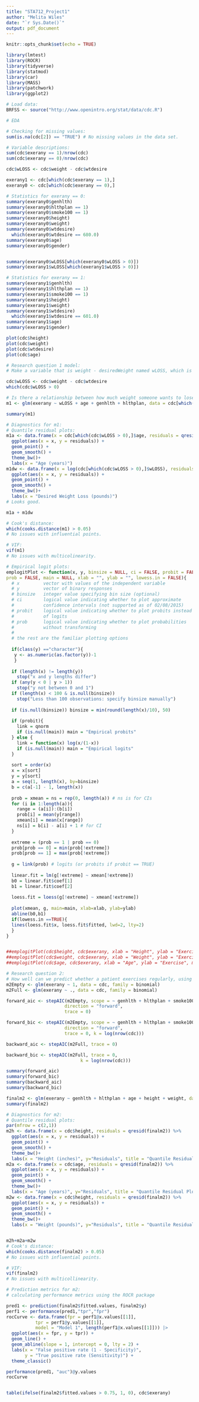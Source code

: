 ```yaml
---
title: "STA712_Project1"
author: "Melita Wiles"
date: "`r Sys.Date()`"
output: pdf_document
---
```


```r
knitr::opts_chunk$set(echo = TRUE)

library(lmtest)
library(ROCR)
library(tidyverse)
library(statmod)
library(car)
library(MASS)
library(patchwork)
library(ggplot2)
```

```r
# Load data:
BRFSS <- source("http://www.openintro.org/stat/data/cdc.R")
```

```r
# EDA

# Checking for missing values:
sum(is.na(cdc[2]) == "TRUE") # No missing values in the data set.

# Variable descriptions:
sum(cdc$exerany == 1)/nrow(cdc)
sum(cdc$exerany == 0)/nrow(cdc)

cdc$wLOSS <- cdc$weight - cdc$wtdesire

exerany1 <- cdc[which(cdc$exerany == 1),]
exerany0 <- cdc[which(cdc$exerany == 0),]

# Statistics for exerany == 0:
summary(exerany0$genhlth)
summary(exerany0$hlthplan == 1)
summary(exerany0$smoke100 == 1)
summary(exerany0$height)
summary(exerany0$weight)
summary(exerany0$wtdesire)
  which(exerany0$wtdesire == 680.0)
summary(exerany0$age)
summary(exerany0$gender)


summary(exerany0$wLOSS[which(exerany0$wLOSS > 0)])
summary(exerany1$wLOSS[which(exerany1$wLOSS > 0)])

# Statistics for exerany == 1:
summary(exerany1$genhlth)
summary(exerany1$hlthplan == 1)
summary(exerany1$smoke100 == 1)
summary(exerany1$height)
summary(exerany1$weight)
summary(exerany1$wtdesire)
  which(exerany1$wtdesire == 601.0)
summary(exerany1$age)
summary(exerany1$gender)

plot(cdc$height)
plot(cdc$weight)
plot(cdc$wtdesire)
plot(cdc$age)
```



```r
# Research question 1 model: 
# Make a variable that is weight - desiredWeight named wLOSS, which is the number of pounds someone wants to lose in pounds:

cdc$wLOSS <- cdc$weight - cdc$wtdesire
which(cdc$wLOSS > 0)

# Is there a relationship between how much weight someone wants to lose, and the probability that they exercise regularly, after accounting for their age, general health, and health coverage?
m1 <- glm(exerany ~ wLOSS + age + genhlth + hlthplan, data = cdc[which(cdc$wLOSS > 0),], family = binomial)

summary(m1)
```

```r
# Diagnostics for m1:
# Quantile residual plots:
m1a <- data.frame(x = cdc[which(cdc$wLOSS > 0),]$age, residuals = qresid(m1)) %>%
  ggplot(aes(x = x, y = residuals)) +
  geom_point() +
  geom_smooth() +
  theme_bw()+ 
  labs(x = "Age (years)")
m1dw <- data.frame(x = log(cdc[which(cdc$wLOSS > 0),]$wLOSS), residuals = qresid(m1)) %>%
  ggplot(aes(x = x, y = residuals)) +
  geom_point() +
  geom_smooth() +
  theme_bw()+ 
  labs(x = "Desired Weight Loss (pounds)")
# Looks good.

m1a + m1dw

# Cook's distance:
which(cooks.distance(m1) > 0.05)
# No issues with influential points. 

# VIF:
vif(m1)
# No issues with multicolinearity.
```


```r
# Empirical logit plots:
emplogitPlot <- function(x, y, binsize = NULL, ci = FALSE, probit = FALSE,
prob = FALSE, main = NULL, xlab = "", ylab = "", lowess.in = FALSE){
  # x         vector with values of the independent variable
  # y         vector of binary responses
  # binsize   integer value specifying bin size (optional)
  # ci        logical value indicating whether to plot approximate
  #           confidence intervals (not supported as of 02/08/2015)
  # probit    logical value indicating whether to plot probits instead
  #           of logits
  # prob      logical value indicating whether to plot probabilities
  #           without transforming
  #
  # the rest are the familiar plotting options
  
  if(class(y) =="character"){
   y <- as.numeric(as.factor(y))-1
   }
  
  if (length(x) != length(y))
    stop("x and y lengths differ")
  if (any(y < 0 | y > 1))
    stop("y not between 0 and 1")
  if (length(x) < 100 & is.null(binsize))
    stop("Less than 100 observations: specify binsize manually")
  
  if (is.null(binsize)) binsize = min(round(length(x)/10), 50)
  
  if (probit){
    link = qnorm
    if (is.null(main)) main = "Empirical probits"
  } else {
    link = function(x) log(x/(1-x))
    if (is.null(main)) main = "Empirical logits"
  }
  
  sort = order(x)
  x = x[sort]
  y = y[sort]
  a = seq(1, length(x), by=binsize)
  b = c(a[-1] - 1, length(x))
  
  prob = xmean = ns = rep(0, length(a)) # ns is for CIs
  for (i in 1:length(a)){
    range = (a[i]):(b[i])
    prob[i] = mean(y[range])
    xmean[i] = mean(x[range])
    ns[i] = b[i] - a[i] + 1 # for CI 
  }
  
  extreme = (prob == 1 | prob == 0)
  prob[prob == 0] = min(prob[!extreme])
  prob[prob == 1] = max(prob[!extreme])
  
  g = link(prob) # logits (or probits if probit == TRUE)
  
  linear.fit = lm(g[!extreme] ~ xmean[!extreme])
  b0 = linear.fit$coef[1]
  b1 = linear.fit$coef[2]
  
  loess.fit = loess(g[!extreme] ~ xmean[!extreme])
  
  plot(xmean, g, main=main, xlab=xlab, ylab=ylab)
  abline(b0,b1)
  if(lowess.in ==TRUE){
  lines(loess.fit$x, loess.fit$fitted, lwd=2, lty=2)
  }
}


##emplogitPlot(cdc$height, cdc$exerany, xlab = "Height", ylab = "Exercise", main = "Empirical Logit Plot of Exercise and Height")
##emplogitPlot(cdc$weight, cdc$exerany, xlab = "Weight", ylab = "Exercise", main = "Empirical Logit Plot of Exercise and Weight")
##emplogitPlot(cdc$age, cdc$exerany, xlab = "Age", ylab = "Exercise", main = "Empirical Logit Plot of Exercise and Age")
```


```r
# Research question 2:
# How well can we predict whether a patient exercises regularly, using other variables in the data?
m2Empty <- glm(exerany ~ 1, data = cdc, family = binomial)
m2Full <- glm(exerany ~ ., data = cdc, family = binomial)

forward_aic <- stepAIC(m2Empty, scope = ~ genhlth + hlthplan + smoke100 + weight + height + wtdesire + age + gender + wLOSS,
                      direction = "forward",
                      trace = 0)

forward_bic <- stepAIC(m2Empty, scope = ~ genhlth + hlthplan + smoke100 + weight + height + wtdesire + age + gender+ wLOSS,
                      direction = "forward",
                      trace = 0, k = log(nrow(cdc)))

backward_aic <- stepAIC(m2Full, trace = 0)

backward_bic <- stepAIC(m2Full, trace = 0, 
                            k = log(nrow(cdc)))

summary(forward_aic)
summary(forward_bic)
summary(backward_aic)
summary(backward_bic)

finalm2 <- glm(exerany ~ genhlth + hlthplan + age + height + weight, data = cdc, family = binomial)
summary(finalm2)
```

```r
# Diagnostics for m2:
# Quantile residual plots:
par(mfrow = c(2,1))
m2h <- data.frame(x = cdc$height, residuals = qresid(finalm2)) %>%
  ggplot(aes(x = x, y = residuals)) +
  geom_point() +
  geom_smooth() +
  theme_bw()+ 
  labs(x = "Height (inches)", y="Residuals", title = "Quantile Residual Plot with Height")
m2a <- data.frame(x = cdc$age, residuals = qresid(finalm2)) %>%
  ggplot(aes(x = x, y = residuals)) +
  geom_point() +
  geom_smooth() +
  theme_bw()+ 
  labs(x = "Age (years)", y="Residuals", title = "Quantile Residual Plot with Age")
m2w <- data.frame(x = cdc$height, residuals = qresid(finalm2)) %>%
  ggplot(aes(x = x, y = residuals)) +
  geom_point() +
  geom_smooth() +
  theme_bw()+ 
  labs(x = "Weight (pounds)", y="Residuals", title = "Quantile Residual Plot with Weight")


m2h+m2a+m2w
# Cook's distance:
which(cooks.distance(finalm2) > 0.05)
# No issues with influential points. 

# VIF:
vif(finalm2)
# No issues with multicollinearity.
```

```r
# Prediction metrics for m2:
# calculating performance metrics using the ROCR package

pred1 <- prediction(finalm2$fitted.values, finalm2$y)
perf1 <- performance(pred1,"tpr","fpr")
rocCurve <- data.frame(fpr = perf1@x.values[[1]],
           tpr = perf1@y.values[[1]],
           model = "Model 1", length(perf1@x.values[[1]])) |>
  ggplot(aes(x = fpr, y = tpr)) +
  geom_line() +
  geom_abline(slope = 1, intercept = 0, lty = 2) +
  labs(x = "False positive rate (1 - Specificity)",
       y = "True positive rate (Sensitivity)") +
  theme_classic()

performance(pred1, "auc")@y.values 
rocCurve


table(ifelse(finalm2$fitted.values > 0.75, 1, 0), cdc$exerany)
```



